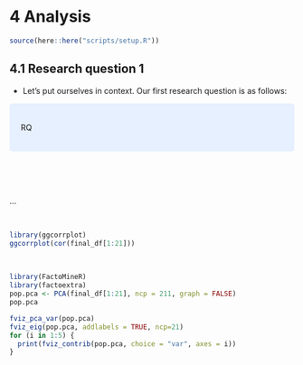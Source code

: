 # 4 Analysis


```r
source(here::here("scripts/setup.R"))
```

## 4.1 Research question 1

- Let's put ourselves in context. Our first research question is as follows:

<style>
div.blue { background-color:#e6f0ff; border-radius: 5px; padding: 20px;}
</style>
<div class = "blue">

RQ

</div>

<br><br><br>

...

<br>

```r
library(ggcorrplot)
ggcorrplot(cor(final_df[1:21]))
```

<br>

```r
library(FactoMineR)
library(factoextra)
pop.pca <- PCA(final_df[1:21], ncp = 211, graph = FALSE)
pop.pca

fviz_pca_var(pop.pca)
fviz_eig(pop.pca, addlabels = TRUE, ncp=21)
for (i in 1:5) {
  print(fviz_contrib(pop.pca, choice = "var", axes = i))
}
```
